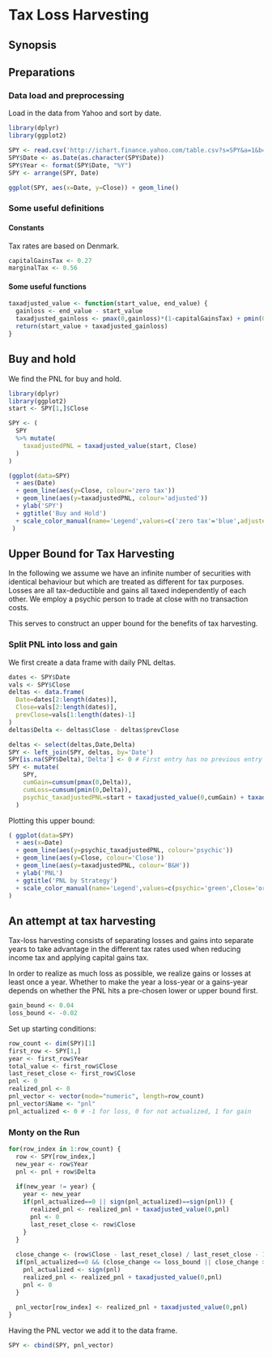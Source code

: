 # Tax Loss Harvesting

## Synopsis

## Preparations
### Data load and preprocessing
Load in the data from Yahoo and sort by date.
```r
library(dplyr)
library(ggplot2)

SPY <- read.csv('http://ichart.finance.yahoo.com/table.csv?s=SPY&a=1&b=1&c=2005&g=d&ignore=.csv')
SPY$Date <- as.Date(as.character(SPY$Date))
SPY$Year <- format(SPY$Date, "%Y")
SPY <- arrange(SPY, Date)

ggplot(SPY, aes(x=Date, y=Close)) + geom_line()
```

### Some useful definitions
#### Constants
Tax rates are based on Denmark.
```r
capitalGainsTax <- 0.27
marginalTax <- 0.56
```

#### Some useful functions
```r
taxadjusted_value <- function(start_value, end_value) {
  gainloss <- end_value - start_value
  taxadjusted_gainloss <- pmax(0,gainloss)*(1-capitalGainsTax) + pmin(0,gainloss)*(1-marginalTax)
  return(start_value + taxadjusted_gainloss)
}
```

## Buy and hold
We find the PNL for buy and hold. 

```r
library(dplyr)
library(ggplot2)
start <- SPY[1,]$Close

SPY <- (
  SPY 
  %>% mutate(
    taxadjustedPNL = taxadjusted_value(start, Close)
  )
)

(ggplot(data=SPY) 
  + aes(Date)
  + geom_line(aes(y=Close, colour='zero tax')) 
  + geom_line(aes(y=taxadjustedPNL, colour='adjusted'))
  + ylab('SPY')
  + ggtitle('Buy and Hold')
  + scale_color_manual(name='Legend',values=c('zero tax'='blue',adjusted='orange'))
 )
```

## Upper Bound for Tax Harvesting
In the following we assume we have an infinite number of securities with identical behaviour but which are treated as different for tax purposes. Losses are all tax-deductible and gains all taxed independently of each other. We employ a psychic person to trade at close with no transaction costs.

This serves to construct an upper bound for the benefits of tax harvesting.

### Split PNL into loss and gain
We first create a data frame with daily PNL deltas.
```r
dates <- SPY$Date
vals <- SPY$Close
deltas <- data.frame(
  Date=dates[2:length(dates)],
  Close=vals[2:length(dates)],
  prevClose=vals[1:length(dates)-1]
)
deltas$Delta <- deltas$Close - deltas$prevClose
```

```r
deltas <- select(deltas,Date,Delta)
SPY <- left_join(SPY, deltas, by='Date')
SPY[is.na(SPY$Delta),'Delta'] <- 0 # First entry has no previous entry and thus no delta
SPY <- mutate(
    SPY, 
    cumGain=cumsum(pmax(0,Delta)), 
    cumLoss=cumsum(pmin(0,Delta)),
    psychic_taxadjustedPNL=start + taxadjusted_value(0,cumGain) + taxadjusted_value(0,cumLoss)
  )
```

Plotting this upper bound:
```r
( ggplot(data=SPY)
  + aes(x=Date)
  + geom_line(aes(y=psychic_taxadjustedPNL, colour='psychic'))
  + geom_line(aes(y=Close, colour='Close'))
  + geom_line(aes(y=taxadjustedPNL, colour='B&H'))
  + ylab('PNL')
  + ggtitle('PNL by Strategy')
  + scale_color_manual(name='Legend',values=c(psychic='green',Close='orange', 'B&H'='violet'))
)
```

## An attempt at tax harvesting
Tax-loss harvesting consists of separating losses and gains into separate years to take advantage in the different tax rates used when reducing income tax and applying capital gains tax.

In order to realize as much loss as possible, we realize gains or losses at least once a year. Whether to make the year a loss-year or a gains-year depends on whether the PNL hits a pre-chosen lower or upper bound first.

```r
gain_bound <- 0.04
loss_bound <- -0.02
```

Set up starting conditions:
```r
row_count <- dim(SPY)[1]
first_row <- SPY[1,]
year <- first_row$Year
total_value <- first_row$Close
last_reset_close <- first_row$Close
pnl <- 0
realized_pnl <- 0
pnl_vector <- vector(mode="numeric", length=row_count)
pnl_vector$Name <- "pnl"
pnl_actualized <- 0 # -1 for loss, 0 for not actualized, 1 for gain
```

### Monty on the Run
```r
for(row_index in 1:row_count) {
  row <- SPY[row_index,]
  new_year <- row$Year
  pnl <- pnl + row$Delta
  
  if(new_year != year) {
    year <- new_year
    if(pnl_actualized==0 || sign(pnl_actualized)==sign(pnl)) {
      realized_pnl <- realized_pnl + taxadjusted_value(0,pnl)
      pnl <- 0
      last_reset_close <- row$Close
    } 
  }
  
  close_change <- (row$Close - last_reset_close) / last_reset_close - 1
  if(pnl_actualized==0 && (close_change <= loss_bound || close_change >= gain_bound) ) {
    pnl_actualized <- sign(pnl)
    realized_pnl <- realized_pnl + taxadjusted_value(0,pnl)
    pnl <- 0
  }
  
  pnl_vector[row_index] <- realized_pnl + taxadjusted_value(0,pnl)
}
```

Having the PNL vector we add it to the data frame.

```r
SPY <- cbind(SPY, pnl_vector)
```